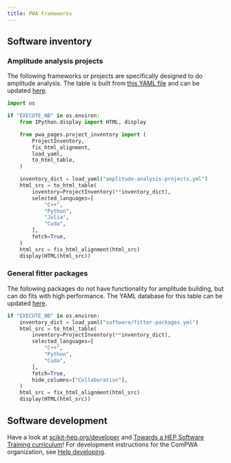 ```yaml
---
title: PWA Frameworks
---
```


## Software inventory

### Amplitude analysis projects

The following frameworks or projects are specifically designed to do amplitude analysis. The table is built from [this YAML file](./software/amplitude-analysis-projects.yml) and can be updated [here](https://github.com/ComPWA/edit/main/docs/software/amplitude-analysis-projects.yml).

```python
import os

if "EXECUTE_NB" in os.environ:
    from IPython.display import HTML, display

    from pwa_pages.project_inventory import (
        ProjectInventory,
        fix_html_alignment,
        load_yaml,
        to_html_table,
    )

    inventory_dict = load_yaml("amplitude-analysis-projects.yml")
    html_src = to_html_table(
        inventory=ProjectInventory(**inventory_dict),
        selected_languages=[
            "C++",
            "Python",
            "Julia",
            "Cuda",
        ],
        fetch=True,
    )
    html_src = fix_html_alignment(html_src)
    display(HTML(html_src))
```

### General fitter packages

The following packages do not have functionality for amplitude building, but can do fits with high performance. The YAML database for this table can be updated [here](https://github.com/ComPWA/edit/main/docs/software/fitter-packages.yml).

```python
if "EXECUTE_NB" in os.environ:
    inventory_dict = load_yaml("software/fitter-packages.yml")
    html_src = to_html_table(
        inventory=ProjectInventory(**inventory_dict),
        selected_languages=[
            "C++",
            "Python",
            "Cuda",
        ],
        fetch=True,
        hide_columns=["Collaboration"],
    )
    html_src = fix_html_alignment(html_src)
    display(HTML(html_src))
```

## Software development

:::{.callout-tip}
Have a look at [scikit-hep.org/developer](https://scikit-hep.org/developer) and [Towards a HEP Software Training curriculum](https://hepsoftwarefoundation.org/training/curriculum.html)! For development instructions for the ComPWA organization, see [Help developing](https://compwa.github.io/develop).
:::
